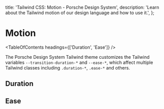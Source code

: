 
  title: 'Tailwind CSS: Motion - Porsche Design System',
  description: 'Learn about the Tailwind motion of our design language and how to use it.',
};

# Motion

<TableOfContents headings={['Duration', 'Ease']} />

The Porsche Design System Tailwind theme customizes the Tailwind variables `--transition-duration-*` and `--ease-*`,
which affect multiple Tailwind classes including `.duration-*`, `.ease-*` and others.

## Duration

<ComponentStory story={motionStoryDuration} />

## Ease

<ComponentStory story={motionStoryEase} />
